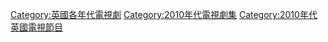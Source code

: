 [[Category:英國各年代電視劇|Category:英國各年代電視劇]]
[[Category:2010年代電視劇集|Category:2010年代電視劇集]]
[[Category:2010年代英國電視節目|Category:2010年代英國電視節目]]